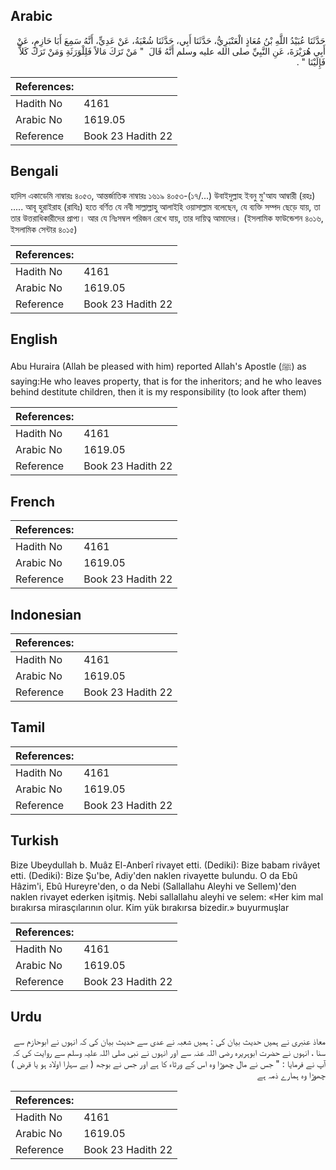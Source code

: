 ## Arabic


<div dir="rtl" lang="ar" style={{fontSize:'larger',backgroundColor:'#f8f9fa',padding:20}}>
حَدَّثَنَا عُبَيْدُ اللَّهِ بْنُ مُعَاذٍ الْعَنْبَرِيُّ، حَدَّثَنَا أَبِي، حَدَّثَنَا شُعْبَةُ، عَنْ عَدِيٍّ، أَنَّهُ سَمِعَ أَبَا حَازِمٍ، عَنْ أَبِي هُرَيْرَةَ، عَنِ النَّبِيِّ صلى الله عليه وسلم أَنَّهُ قَالَ ‏ "‏ مَنْ تَرَكَ مَالاً فَلِلْوَرَثَةِ وَمَنْ تَرَكَ كَلاًّ فَإِلَيْنَا ‏"‏ ‏.‏
</div>
<div style={{backgroundColor:'#f8f9fa',padding:20, marginBottom: 10}}><table> <thead> <tr> <th>References:</th> <th></th> </tr> </thead> <tbody><tr><td>Hadith No</td><td>4161</td></tr><tr><td>Arabic No</td><td>1619.05</td></tr><tr><td>Reference</td><td>Book 23 Hadith 22</td></tr></tbody></table></div>

## Bengali


<div dir="ltr" lang="bn" style={{fontSize:'larger',backgroundColor:'#f8f9fa',padding:20}}>
হাদিস একাডেমি নাম্বারঃ ৪০৫৩, আন্তর্জাতিক নাম্বারঃ ১৬১৯ ৪০৫৩-(১৭/...) উবাইদুল্লাহ ইবনু মু'আয আম্বারী (রহঃ) ..... আবূ হুরাইরাহ (রাযিঃ) হতে বর্ণিত যে নবী সাল্লাল্লাহু আলাইহি ওয়াসাল্লাম বলেছেন, যে ব্যক্তি সম্পদ ছেড়ে যায়, তা তার উত্তরাধিকারীদের প্রাপ্য। আর যে নিঃসম্বল পরিজন রেখে যায়, তার দায়িত্ব আমাদের। (ইসলামিক ফাউন্ডেশন ৪০১৬, ইসলামিক সেন্টার ৪০১৫)
</div>
<div style={{backgroundColor:'#f8f9fa',padding:20, marginBottom: 10}}><table> <thead> <tr> <th>References:</th> <th></th> </tr> </thead> <tbody><tr><td>Hadith No</td><td>4161</td></tr><tr><td>Arabic No</td><td>1619.05</td></tr><tr><td>Reference</td><td>Book 23 Hadith 22</td></tr></tbody></table></div>

## English


<div dir="ltr" lang="en" style={{fontSize:'larger',backgroundColor:'#f8f9fa',padding:20}}>
Abu Huraira (Allah be pleased with him) reported Allah's Apostle (ﷺ) as saying:He who leaves property, that is for the inheritors; and he who leaves behind destitute children, then it is my responsibility (to look after them)
</div>
<div style={{backgroundColor:'#f8f9fa',padding:20, marginBottom: 10}}><table> <thead> <tr> <th>References:</th> <th></th> </tr> </thead> <tbody><tr><td>Hadith No</td><td>4161</td></tr><tr><td>Arabic No</td><td>1619.05</td></tr><tr><td>Reference</td><td>Book 23 Hadith 22</td></tr></tbody></table></div>

## French


<div dir="ltr" lang="fr" style={{fontSize:'larger',backgroundColor:'#f8f9fa',padding:20}}>

</div>
<div style={{backgroundColor:'#f8f9fa',padding:20, marginBottom: 10}}><table> <thead> <tr> <th>References:</th> <th></th> </tr> </thead> <tbody><tr><td>Hadith No</td><td>4161</td></tr><tr><td>Arabic No</td><td>1619.05</td></tr><tr><td>Reference</td><td>Book 23 Hadith 22</td></tr></tbody></table></div>

## Indonesian


<div dir="ltr" lang="id" style={{fontSize:'larger',backgroundColor:'#f8f9fa',padding:20}}>

</div>
<div style={{backgroundColor:'#f8f9fa',padding:20, marginBottom: 10}}><table> <thead> <tr> <th>References:</th> <th></th> </tr> </thead> <tbody><tr><td>Hadith No</td><td>4161</td></tr><tr><td>Arabic No</td><td>1619.05</td></tr><tr><td>Reference</td><td>Book 23 Hadith 22</td></tr></tbody></table></div>

## Tamil


<div dir="ltr" lang="ta" style={{fontSize:'larger',backgroundColor:'#f8f9fa',padding:20}}>

</div>
<div style={{backgroundColor:'#f8f9fa',padding:20, marginBottom: 10}}><table> <thead> <tr> <th>References:</th> <th></th> </tr> </thead> <tbody><tr><td>Hadith No</td><td>4161</td></tr><tr><td>Arabic No</td><td>1619.05</td></tr><tr><td>Reference</td><td>Book 23 Hadith 22</td></tr></tbody></table></div>

## Turkish


<div dir="ltr" lang="tr" style={{fontSize:'larger',backgroundColor:'#f8f9fa',padding:20}}>
Bize Ubeydullah b. Muâz El-Anberî rivayet etti. (Dediki): Bize babam rivâyet etti. (Dediki): Bize Şu'be, Adiy'den naklen rivayette bulundu. O da Ebû Hâzim'i, Ebû Hureyre'den, o da Nebi (Sallallahu Aleyhi ve Sellem)'den naklen rivayet ederken işitmiş. Nebi sallallahu aleyhi ve selem: «Her kim mal bırakırsa mirasçılarının olur. Kim yük bırakırsa bizedir.» buyurmuşlar
</div>
<div style={{backgroundColor:'#f8f9fa',padding:20, marginBottom: 10}}><table> <thead> <tr> <th>References:</th> <th></th> </tr> </thead> <tbody><tr><td>Hadith No</td><td>4161</td></tr><tr><td>Arabic No</td><td>1619.05</td></tr><tr><td>Reference</td><td>Book 23 Hadith 22</td></tr></tbody></table></div>

## Urdu


<div dir="rtl" lang="ur" style={{fontSize:'larger',backgroundColor:'#f8f9fa',padding:20}}>
معاذ عنبری نے ہمیں حدیث بیان کی : ہمیں شعبہ نے عدی سے حدیث بیان کی کہ انہوں نے ابوحازم سے سنا ، انہوں نے حضرت ابوہریرہ رضی اللہ عنہ سے اور انہوں نے نبی صلی اللہ علیہ وسلم سے روایت کی کہ آپ نے فرمایا : " جس نے مال چھوڑا وہ اس کے ورثاء کا ہے اور جس نے بوجھ ( بے سہارا اولاد ہو یا قرض ) چھوڑا وہ ہمارے ذمہ ہے
</div>
<div style={{backgroundColor:'#f8f9fa',padding:20, marginBottom: 10}}><table> <thead> <tr> <th>References:</th> <th></th> </tr> </thead> <tbody><tr><td>Hadith No</td><td>4161</td></tr><tr><td>Arabic No</td><td>1619.05</td></tr><tr><td>Reference</td><td>Book 23 Hadith 22</td></tr></tbody></table></div>